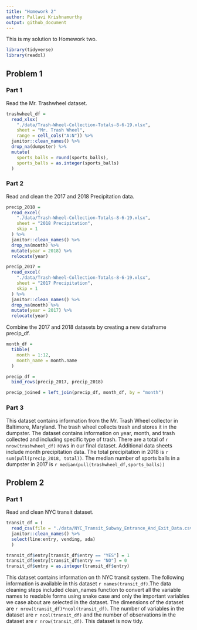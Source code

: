 ```yaml
---
title: "Homework 2"
author: Pallavi Krishnamurthy
output: github_document
---
```


This is my solution to Homework two.

```r
library(tidyverse)
library(readxl)
```

## Problem 1 

### Part 1 

Read the Mr. Trashwheel dataset. 

```r
trashwheel_df = 
  read_xlsx(
    "./data/Trash-Wheel-Collection-Totals-8-6-19.xlsx",
    sheet = "Mr. Trash Wheel",
    range = cell_cols("A:N")) %>% 
  janitor::clean_names() %>% 
  drop_na(dumpster) %>% 
  mutate(
    sports_balls = round(sports_balls),
    sports_balls = as.integer(sports_balls)
  )
```

### Part 2 
Read and clean the 2017 and 2018 Precipitation data. 

```r
precip_2018 = 
  read_excel(
    "./data/Trash-Wheel-Collection-Totals-8-6-19.xlsx",
    sheet = "2018 Precipitation",
    skip = 1
  ) %>% 
  janitor::clean_names() %>% 
  drop_na(month) %>% 
  mutate(year = 2018) %>% 
  relocate(year)

precip_2017 = 
  read_excel(
    "./data/Trash-Wheel-Collection-Totals-8-6-19.xlsx",
    sheet = "2017 Precipitation",
    skip = 1
  ) %>% 
  janitor::clean_names() %>% 
  drop_na(month) %>% 
  mutate(year = 2017) %>% 
  relocate(year)
```

Combine the 2017 and 2018 datasets by creating a new dataframe precip_df.

```r
month_df = 
  tibble(
    month = 1:12,
    month_name = month.name
  )

precip_df = 
  bind_rows(precip_2017, precip_2018)

precip_joined = left_join(precip_df, month_df, by = "month")
```

### Part 3 

This dataset contains information from the Mr. Trash Wheel collector in Baltimore, Maryland. The trash wheel collects trash and stores it in the dumpster. The dataset contains information on year, month, and trash collected and including specific type of trash. There are a total of `r nrow(trashwheel_df)` rows in our final dataset. Additional data sheets include month precipitation data. The total precipitation in 2018 is `r sum(pull(precip_2018, total))`. The median number of sports balls in a dumpster in 2017 is `r median(pull(trashwheel_df,sports_balls))`

## Problem 2 

### Part 1 

Read and clean NYC transit dataset. 

```r
transit_df = (
  read_csv(file = "./data/NYC_Transit_Subway_Entrance_And_Exit_Data.csv") %>% 
  janitor::clean_names() %>% 
  select(line:entry, vending, ada)
  )
```


```r
transit_df$entry[transit_df$entry == "YES"] = 1
transit_df$entry[transit_df$entry == "NO"] = 0
transit_df$entry = as.integer(transit_df$entry)
```

This dataset contains information on th NYC transit system. The following information is available in this dataset `r names(transit_df)`.The data cleaning steps included clean_names function to convert all the variable names to readable forms using snake case and only the important variables we case about are selected in the dataset. The dimensions of the dataset are `r nrow(transit_df)*ncol(transit_df)`. The number of variables in the dataset are `r ncol(transit_df)` and the number of observations in the dataset are `r nrow(transit_df)`. This dataset is now tidy. 





